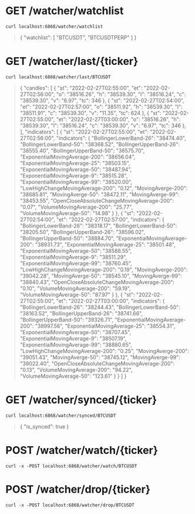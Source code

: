 
# GET /watcher/watchlist

```
curl localhost:6868/watcher/watchlist
```

> {
>   "watchlist": [
>     "BTCUSDT", "BTCUSDTPERP"
>   ]
> }


# GET /watcher/last/{ticker}
```
curl localhost:6868/watcher/last/BTCUSDT
```

> {
>   "candles": [
>     {
>       "st": "2022-02-27T02:55:00",
>       "et": "2022-02-27T02:56:00",
>       "o": "38516.26",
>       "h": "38539.30",
>       "l": "38516.24",
>       "c": "38539.30",
>       "v": "6.97",
>       "tc": 346
>     },
>     {
>       "st": "2022-02-27T02:54:00",
>       "et": "2022-02-27T02:57:00",
>       "o": "38511.92",
>       "h": "38539.30",
>       "l": "38511.91",
>       "c": "38539.30",
>       "v": "11.35",
>       "tc": 624
>     },
>     {
>       "st": "2022-02-27T02:55:00",
>       "et": "2022-02-27T03:00:00",
>       "o": "38516.26",
>       "h": "38539.30",
>       "l": "38516.24",
>       "c": "38539.30",
>       "v": "6.97",
>       "tc": 346
>     },
>   ],
>   "indicators": [
>     {
>       "st": "2022-02-27T02:55:00",
>       "et": "2022-02-27T02:56:00",
>       "indicators": {
>         "BollingerLowerBand-26": "38474.40",
>         "BollingerLowerBand-50": "38368.52",
>         "BollingerUpperBand-26": "38555.40",
>         "BollingerUpperBand-50": "38575.70",
>         "ExponentialMovingAverage-200": "38656.04",
>         "ExponentialMovingAverage-25": "38503.15",
>         "ExponentialMovingAverage-50": "38487.94",
>         "ExponentialMovingAverage-9": "38515.28",
>         "ExponentialMovingAverage-99": "38520.00",
>         "LowHighChangeMovingAverage-200": "0.12",
>         "MovingAverge-200": "38685.81",
>         "MovingAverge-50": "38472.11",
>         "MovingAverge-99": "38453.55",
>         "OpenCloseAbsoluteChangeMovingAverage-200": "0.07",
>         "VolumeMovingAverage-200": "25.77",
>         "VolumeMovingAverage-50": "14.98"
>       }
>     },
>     {
>       "st": "2022-02-27T02:54:00",
>       "et": "2022-02-27T02:57:00",
>       "indicators": {
>         "BollingerLowerBand-26": "38318.17",
>         "BollingerLowerBand-50": "38205.50",
>         "BollingerUpperBand-26": "38596.02",
>         "BollingerUpperBand-50": "38884.70",
>         "ExponentialMovingAverage-200": "38931.73",
>         "ExponentialMovingAverage-25": "38501.48",
>         "ExponentialMovingAverage-50": "38588.55",
>         "ExponentialMovingAverage-9": "38511.29",
>         "ExponentialMovingAverage-99": "38760.45",
>         "LowHighChangeMovingAverage-200": "0.19",
>         "MovingAverge-200": "39042.28",
>         "MovingAverge-50": "38545.10",
>         "MovingAverge-99": "38840.43",
>         "OpenCloseAbsoluteChangeMovingAverage-200": "0.10",
>         "VolumeMovingAverage-200": "59.19",
>         "VolumeMovingAverage-50": "87.97"
>       }
>     },
>     {
>       "st": "2022-02-27T02:55:00",
>       "et": "2022-02-27T03:00:00",
>       "indicators": {
>         "BollingerLowerBand-26": "38244.43",
>         "BollingerLowerBand-50": "38163.52",
>         "BollingerUpperBand-26": "38741.66",
>         "BollingerUpperBand-50": "39326.71",
>         "ExponentialMovingAverage-200": "38997.56",
>         "ExponentialMovingAverage-25": "38554.31",
>         "ExponentialMovingAverage-50": "38707.45",
>         "ExponentialMovingAverage-9": "38507.19",
>         "ExponentialMovingAverage-99": "38880.65",
>         "LowHighChangeMovingAverage-200": "0.25",
>         "MovingAverge-200": "39051.43",
>         "MovingAverge-50": "38745.12",
>         "MovingAverge-99": "39022.40",
>         "OpenCloseAbsoluteChangeMovingAverage-200": "0.13",
>         "VolumeMovingAverage-200": "94.22",
>         "VolumeMovingAverage-50": "123.61"
>       }
>     }
>   ]
> }

# GET /watcher/synced/{ticker}
```
curl localhost:6868/watcher/synced/BTCUSDT
```

> {
>   "is_synced": true
> }

# POST /watcher/watch/{ticker}
```
curl -x -POST localhost:6868/watcher/watch/BTCUSDT
```

# POST /watcher/drop/{ticker}
```
curl -x -POST localhost:6868/watcher/drop/BTCUSDT
```
